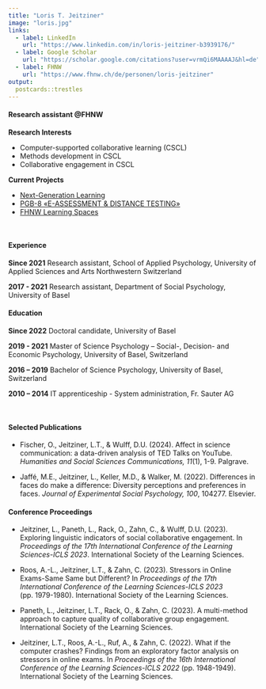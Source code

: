 ```yaml
---
title: "Loris T. Jeitziner"
image: "loris.jpg"
links:
  - label: LinkedIn
    url: "https://www.linkedin.com/in/loris-jeitziner-b3939176/"
  - label: Google Scholar
    url: "https://scholar.google.com/citations?user=vrmQi6MAAAAJ&hl=de"
  - label: FHNW
    url: "https://www.fhnw.ch/de/personen/loris-jeitziner"
output:
  postcards::trestles
---
```

 
#### Research assistant @FHNW

**Research Interests** 

* Computer-supported collaborative learning (CSCL)
* Methods development in CSCL
* Collaborative engagement in CSCL

**Current Projects**

* [Next-Generation Learning](https://www.fhnw.ch/de/forschung-und-dienstleistungen/psychologie/soziale-und-digitale-interaktion/next-generation-learning)
* [PGB-8 «E-ASSESSMENT & DISTANCE TESTING»](https://newlearning.fhnw.ch/pgb-8-e-assessment-distance-testing/)
* [FHNW Learning Spaces](https://www.fhnw.ch/de/die-fhnw/strategische-entwicklungsschwerpunkte/strategische-initiativen-18-20/learning-spaces)

<br/>

#### Experience

**Since 2021**
Research assistant, School of Applied Psychology, University of Applied Sciences and Arts Northwestern Switzerland

**2017 - 2021**
Research assistant, Department of Social Psychology, University of Basel

#### Education

**Since 2022**
Doctoral candidate, University of Basel

**2019 - 2021**
Master of Science Psychology – Social-, Decision- and Economic Psychology, University of Basel, Switzerland

**2016 – 2019**
Bachelor of Science Psychology, University of Basel, Switzerland

**2010 – 2014**
IT apprenticeship - System administration, Fr. Sauter AG

<br/>

#### Selected Publications

- Fischer, O., Jeitziner, L.T., & Wulff, D.U. (2024). Affect in science communication: a data-driven analysis of TED Talks on YouTube. *Humanities and Social Sciences Communications, 11*(1), 1-9. Palgrave.

- Jaffé, M.E., Jeitziner, L., Keller, M.D., & Walker, M. (2022). Differences in faces do make a difference: Diversity perceptions and preferences in faces. *Journal of Experimental Social Psychology, 100*, 104277. Elsevier.

#### Conference Proceedings

- Jeitziner, L., Paneth, L., Rack, O., Zahn, C., & Wulff, D.U. (2023). Exploring linguistic indicators of social collaborative engagement. In *Proceedings of the 17th International Conference of the Learning Sciences-ICLS 2023*. International Society of the Learning Sciences.

- Roos, A.-L., Jeitziner, L.T., & Zahn, C. (2023). Stressors in Online Exams-Same Same but Different? In *Proceedings of the 17th International Conference of the Learning Sciences-ICLS 2023* (pp. 1979-1980). International Society of the Learning Sciences.

- Paneth, L., Jeitziner, L.T., Rack, O., & Zahn, C. (2023). A multi-method approach to capture quality of collaborative group engagement. International Society of the Learning Sciences.

- Jeitziner, L.T., Roos, A.-L., Ruf, A., & Zahn, C. (2022). What if the computer crashes? Findings from an exploratory factor analysis on stressors in online exams. In *Proceedings of the 16th International Conference of the Learning Sciences-ICLS 2022* (pp. 1948-1949). International Society of the Learning Sciences.
